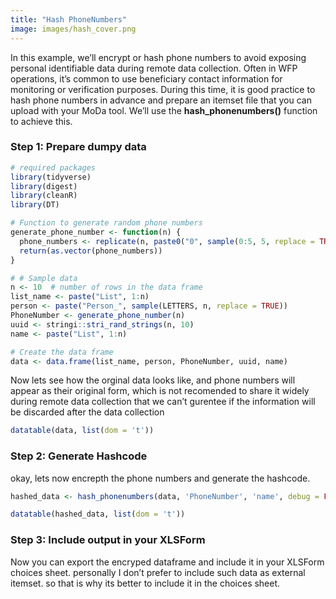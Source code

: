 ```yaml
---
title: "Hash PhoneNumbers"
image: images/hash_cover.png
---
```


In this example, we'll encrypt or hash phone numbers to avoid exposing personal identifiable data during remote data collection. Often in WFP operations, it's common to use beneficiary contact information for monitoring or verification purposes.  During this time, it is good practice to hash phone numbers in advance and prepare an itemset file that you can upload with your MoDa tool. We'll use the **hash_phonenumbers()** function to achieve this.


### Step 1: Prepare dumpy data

```r
# required packages
library(tidyverse)
library(digest)
library(cleanR)
library(DT)

# Function to generate random phone numbers
generate_phone_number <- function(n) {
  phone_numbers <- replicate(n, paste0("0", sample(0:5, 5, replace = TRUE), collapse = ""))
  return(as.vector(phone_numbers))
}

# # Sample data
n <- 10  # number of rows in the data frame
list_name <- paste("List", 1:n)
person <- paste("Person_", sample(LETTERS, n, replace = TRUE))
PhoneNumber <- generate_phone_number(n)
uuid <- stringi::stri_rand_strings(n, 10)
name <- paste("List", 1:n)

# Create the data frame
data <- data.frame(list_name, person, PhoneNumber, uuid, name)

```

Now lets see how the orginal data looks like, and phone numbers will appear as their original form, which is not recomended to share it widely during remote data collection that we can't gurentee if the information will be discarded after the data collection

```r
datatable(data, list(dom = 't'))
```

### Step 2: Generate Hashcode

okay, lets now encrepth the phone numbers and generate the hashcode. 

```r
hashed_data <- hash_phonenumbers(data, 'PhoneNumber', 'name', debug = FALSE)

datatable(hashed_data, list(dom = 't'))
```

### Step 3: Include output in your XLSForm

Now you can export the encryped dataframe and include it in your XLSForm choices sheet. personally I don't prefer to include such data as external itemset. so that is why its better to include it in the choices sheet.





